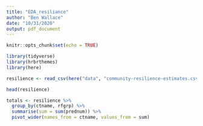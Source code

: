 ```yaml
---
title: "EDA_resiliance"
author: "Ben Wallace"
date: "10/31/2020"
output: pdf_document
---
```


```r
knitr::opts_chunk$set(echo = TRUE)
```

```r
library(tidyverse)
library(hrbrthemes)
library(here)
```

```r
resilience <- read_csv(here("data", "community-resilience-estimates.csv"))
```

```r
head(resilience)
```

```r
totals <- resilience %>%
  group_by(ctname, rfgrp) %>%
  summarise(sum = sum(prednum)) %>%
  pivot_wider(names_from = ctname, values_from = sum)
```

```r

```

